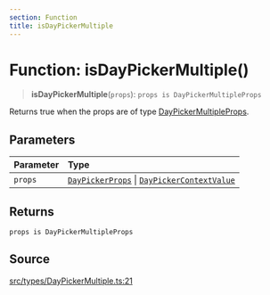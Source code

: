 ```yaml
---
section: Function
title: isDayPickerMultiple
---
```


# Function: isDayPickerMultiple()

> **isDayPickerMultiple**(`props`): `props is DayPickerMultipleProps`

Returns true when the props are of type [DayPickerMultipleProps](/api/latest/interfaces/DayPickerMultipleProps.mdx).

## Parameters

| Parameter | Type |
| :------ | :------ |
| `props` | [`DayPickerProps`](/api/latest/type-aliases/DayPickerProps.mdx) \| [`DayPickerContextValue`](/api/latest/interfaces/DayPickerContextValue.mdx) |

## Returns

`props is DayPickerMultipleProps`

## Source

[src/types/DayPickerMultiple.ts:21](https://github.com/gpbl/react-day-picker/blob/a8bfa5451/src/types/DayPickerMultiple.ts#L21)

